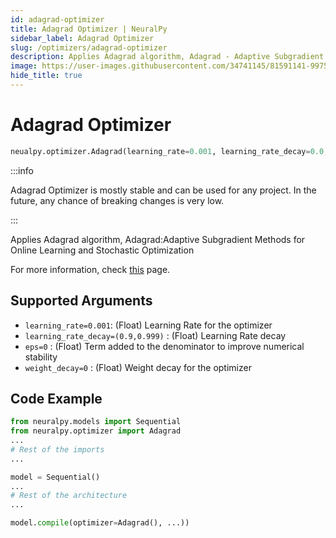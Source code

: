 ```yaml
---
id: adagrad-optimizer
title: Adagrad Optimizer | NeuralPy
sidebar_label: Adagrad Optimizer
slug: /optimizers/adagrad-optimizer
description: Applies Adagrad algorithm, Adagrad - Adaptive Subgradient Methods for Online Learning and Stochastic Optimization
image: https://user-images.githubusercontent.com/34741145/81591141-99752900-93d9-11ea-9ef6-cc2c68daaa19.png
hide_title: true
---
```


# Adagrad Optimizer

```python
neualpy.optimizer.Adagrad(learning_rate=0.001, learning_rate_decay=0.0, eps=1e-08, weight_decay=0.0)
```

:::info

Adagrad Optimizer is mostly stable and can be used for any project. In the future, any chance of breaking changes is very low.

:::

Applies Adagrad algorithm, Adagrad:Adaptive Subgradient Methods for Online Learning and Stochastic Optimization

For more information, check [this](https://pytorch.org/docs/stable/optim.html#torch.optim.Adagrad) page.

## Supported Arguments

- `learning_rate=0.001`: (Float) Learning Rate for the optimizer
- `learning_rate_decay=(0.9,0.999)` : (Float) Learning Rate decay
- `eps=0` : (Float) Term added to the denominator to improve numerical stability
- `weight_decay=0` : (Float) Weight decay for the optimizer

## Code Example

```python
from neuralpy.models import Sequential
from neuralpy.optimizer import Adagrad
...
# Rest of the imports
...

model = Sequential()
...
# Rest of the architecture
...

model.compile(optimizer=Adagrad(), ...))
```
